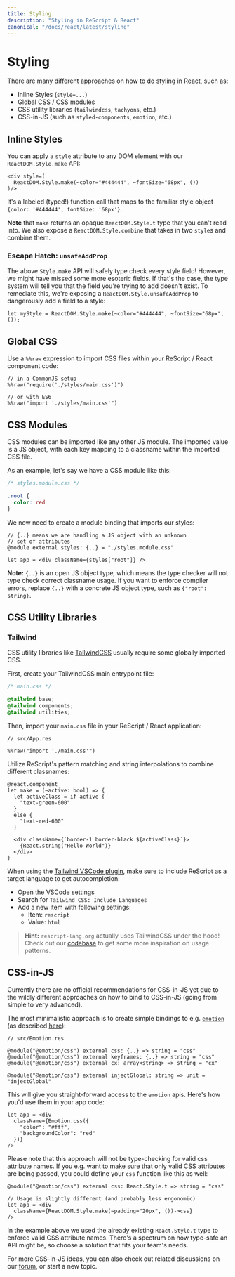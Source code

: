 ```yaml
---
title: Styling
description: "Styling in ReScript & React"
canonical: "/docs/react/latest/styling"
---
```


# Styling

There are many different approaches on how to do styling in React, such as:

- Inline Styles (`style=...`)
- Global CSS / CSS modules
- CSS utility libraries (`tailwindcss`, `tachyons`, etc.)
- CSS-in-JS (such as `styled-components`, `emotion`, etc.)

## Inline Styles

You can apply a `style` attribute to any DOM element with our `ReactDOM.Style.make` API:

```rescript
<div style=(
  ReactDOM.Style.make(~color="#444444", ~fontSize="68px", ())
)/>
```

It's a labeled (typed!) function call that maps to the familiar style object `{color: '#444444', fontSize: '68px'}`.

**Note** that `make` returns an opaque `ReactDOM.Style.t` type that you can't read into. We also expose a `ReactDOM.Style.combine` that takes in two `style`s and combine them.

### Escape Hatch: `unsafeAddProp`

The above `Style.make` API will safely type check every style field! However, we might have missed some more esoteric fields. If that's the case, the type system will tell you that the field you're trying to add doesn't exist. To remediate this, we're exposing a `ReactDOM.Style.unsafeAddProp` to dangerously add a field to a style:

```reason
let myStyle = ReactDOM.Style.make(~color="#444444", ~fontSize="68px", ());
```

## Global CSS

Use a `%%raw` expression to import CSS files within your ReScript / React component code:

```rescript
// in a CommonJS setup
%%raw("require('./styles/main.css')")

// or with ES6
%%raw("import './styles/main.css'")
```

## CSS Modules

CSS modules can be imported like any other JS module. The imported value is a JS object, with each key mapping to a classname within the imported CSS file.

As an example, let's say we have a CSS module like this:

```css
/* styles.module.css */

.root {
  color: red
}
```

We now need to create a module binding that imports our styles: 

```res
// {..} means we are handling a JS object with an unknown
// set of attributes
@module external styles: {..} = "./styles.module.css"

let app = <div className={styles["root"]} />
```

**Note:** `{..}` is an open JS object type, which means the type checker will not type check correct classname usage. If you want to enforce compiler errors, replace `{..}` with a concrete JS object type, such as `{"root": string}`.


## CSS Utility Libraries

### Tailwind


CSS utility libraries like [TailwindCSS](https://tailwindcss.com) usually require some globally imported CSS.

First, create your TailwindCSS main entrypoint file:

```css
/* main.css */

@tailwind base;
@tailwind components;
@tailwind utilities;
```

Then, import your `main.css` file in your ReScript / React application:

```res
// src/App.res

%%raw("import './main.css'")
```

Utilize ReScript's pattern matching and string interpolations to combine different classnames:

```res
@react.component
let make = (~active: bool) => {
  let activeClass = if active {
    "text-green-600"
  }
  else {
    "text-red-600"
  }

  <div className={`border-1 border-black ${activeClass}`}>
    {React.string("Hello World")}
  </div>
}
```

When using the [Tailwind VSCode plugin](https://tailwindcss.com/docs/intellisense), make sure to include ReScript as a target language to get autocompletion:

- Open the VSCode settings
- Search for `Tailwind CSS: Include Languages`
- Add a new item with following settings:
  - Item: `rescript`
  - Value: `html`


> **Hint:** `rescript-lang.org` actually uses TailwindCSS under the hood! Check out our [codebase](https://github.com/rescript-association/rescript-lang.org) to get some more inspiration on usage patterns.


## CSS-in-JS

Currently there are no official recommendations for CSS-in-JS yet due to the wildly different approaches on how to bind to CSS-in-JS (going from simple to very advanced).

The most minimalistic approach is to create simple bindings to e.g. [`emotion`](https://emotion.sh/docs/introduction) (as described [here](https://github.com/bloodyowl/rescript-react-starter-kit/blob/eca7055c59ba578b2d1994fc928d8f541a423e74/src/shared/Emotion.res)):

```res
// src/Emotion.res

@module("@emotion/css") external css: {..} => string = "css"
@module("@emotion/css") external keyframes: {..} => string = "css"
@module("@emotion/css") external cx: array<string> => string = "cx"

@module("@emotion/css") external injectGlobal: string => unit = "injectGlobal"
```

This will give you straight-forward access to the `emotion` apis. Here's how you'd use them in your app code:

```res
let app = <div
  className={Emotion.css({
    "color": "#fff",
    "backgroundColor": "red"
  })}
/>
```

Please note that this approach will not be type-checking for valid css attribute names. If you e.g. want to make sure that only valid CSS attributes are being passed, you could define your `css` function like this as well:

```res
@module("@emotion/css") external css: React.Style.t => string = "css"

// Usage is slightly different (and probably less ergonomic)
let app = <div
  className={ReactDOM.Style.make(~padding="20px", ())->css}
/>
```

In the example above we used the already existing `React.Style.t` type to enforce valid CSS attribute names. There's a spectrum on how type-safe an API might be, so choose a solution that fits your team's needs.

For more CSS-in-JS ideas, you can also check out related discussions on our [forum](https://forum.rescript-lang.org), or start a new topic.
